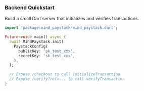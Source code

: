 ### Backend Quickstart

Build a small Dart server that initializes and verifies transactions.

```dart
import 'package:mind_paystack/mind_paystack.dart';

Future<void> main() async {
  await MindPaystack.init(
    PaystackConfig(
      publicKey: 'pk_test_xxx',
      secretKey: 'sk_test_xxx',
    ),
  );

  // Expose /checkout to call initializeTransaction
  // Expose /verify?ref=... to call verifyTransaction
}
```
